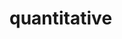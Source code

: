 # quantitative


<ul className="grid grid-cols-1 md:grid-cols-2 lg:grid-cols-3 xl:grid-cols-4 gap-4 -ml-6">
<ReferenceCard
    title="capm"
    description="Get Capital Asset Pricing Model."
    url="/platform/reference/quantitative/capm"
    command="true"
/>
<ReferenceCard
    title="kurtosis"
    description="Get the Kurtosis. Parameters ---------- data : List[Data] Time series data. target : str Target column name...."
    url="/platform/reference/quantitative/kurtosis"
    command="true"
/>
<ReferenceCard
    title="normality"
    description="Get Normality Statistics. - **Kurtosis**: whether the kurtosis of a sample differs from the normal distribution...."
    url="/platform/reference/quantitative/normality"
    command="true"
/>
<ReferenceCard
    title="omega_ratio"
    description="Calculate the Omega Ratio. Parameters ---------- data : List[Data] Time series data. target : str Target column..."
    url="/platform/reference/quantitative/omega_ratio"
    command="true"
/>
<ReferenceCard
    title="quantile"
    description="Get Quantile. Parameters ---------- data : List[Data] Time series data. target : str Target column name. window :..."
    url="/platform/reference/quantitative/quantile"
    command="true"
/>
<ReferenceCard
    title="sharpe_ratio"
    description="Get Sharpe Ratio. Parameters ---------- data : List[Data] Time series data. target : str Target column name. rfr..."
    url="/platform/reference/quantitative/sharpe_ratio"
    command="true"
/>
<ReferenceCard
    title="skewness"
    description="Get Skewness. Parameters ---------- data : List[Data] Time series data. target : str Target column name. window :..."
    url="/platform/reference/quantitative/skewness"
    command="true"
/>
<ReferenceCard
    title="sortino_ratio"
    description="Get Sortino Ratio. For method & terminology see:..."
    url="/platform/reference/quantitative/sortino_ratio"
    command="true"
/>
<ReferenceCard
    title="summary"
    description="Get Summary Statistics. Parameters ---------- data : List[Data] Time series data. target : str Target column..."
    url="/platform/reference/quantitative/summary"
    command="true"
/>
<ReferenceCard
    title="unitroot_test"
    description="Get Unit Root Test. Augmented Dickey-Fuller test for unit root. Kwiatkowski-Phillips-Schmidt-Shin test for unit..."
    url="/platform/reference/quantitative/unitroot_test"
    command="true"
/>
</ul>
